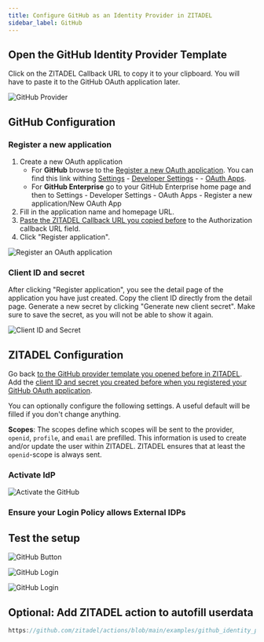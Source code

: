 ```yaml
---
title: Configure GitHub as an Identity Provider in ZITADEL
sidebar_label: GitHub
---
```



<Intro provider="GitHub"/>

## Open the GitHub Identity Provider Template

<IDPsOverview templates="GitHub or GitHub Enterprise Server"/>

Click on the ZITADEL Callback URL to copy it to your clipboard.
You will have to paste it to the GitHub OAuth application later.

![GitHub Provider](/img/guides/zitadel_github_create_provider.png)

## GitHub Configuration

### Register a new application

1. Create a new OAuth application
   - For **GitHub** browse to the [Register a new OAuth application](https://github.com/settings/applications/new). You can find this link withing [Settings](https://github.com/settings/profile) - [Developer Settings](https://github.com/settings/apps) - - [OAuth Apps](https://github.com/settings/developers).
   - For **GitHub Enterprise** go to your GitHub Enterprise home page and then to Settings - Developer Settings - OAuth Apps - Register a new application/New OAuth App
2. Fill in the application name and homepage URL.
3. [Paste the ZITADEL Callback URL you copied before](#open-the-github-identity-provider-template) to the Authorization callback URL field.
4. Click "Register application".

![Register an OAuth application](/img/guides/github_oauth_app_registration.png)

### Client ID and secret

After clicking "Register application", you see the detail page of the application you have just created.
Copy the client ID directly from the detail page.
Generate a new secret by clicking "Generate new client secret".
Make sure to save the secret, as you will not be able to show it again.

![Client ID and Secret](/img/guides/github_oauth_client_id_secret.png)

## ZITADEL Configuration

Go back [to the GitHub provider template you opened before in ZITADEL](#open-the-github-identity-provider-template).
Add the [client ID and secret you created before when you registered your GitHub OAuth application](#client-id-and-secret).

You can optionally configure the following settings.
A useful default will be filled if you don't change anything.

**Scopes**: The scopes define which scopes will be sent to the provider, `openid`, `profile`, and `email` are prefilled.
This information is used to create and/or update the user within ZITADEL.
ZITADEL ensures that at least the `openid`-scope is always sent.

<GeneralConfigDescription provider_account="GitHub account" />

### Activate IdP

<Activate/>

![Activate the GitHub](/img/guides/zitadel_activate_github.png)

### Ensure your Login Policy allows External IDPs

<CustomLoginPolicy/>

## Test the setup

<TestSetup loginscreen="your GitHub login"/>

![GitHub Button](/img/guides/zitadel_login_github.png)

![GitHub Login](/img/guides/github_login.png)

<UnlinkedOAuth provider="GitHub"/>

![GitHub Login](/img/guides/zitadel_login_external_not_found_registration.png)

## Optional: Add ZITADEL action to autofill userdata

<PrefillAction fields="firstname and lastname" provider="GitHub"/>

```js reference
https://github.com/zitadel/actions/blob/main/examples/github_identity_provider.js
```
